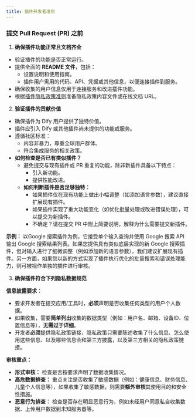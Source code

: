 ```yaml
---
title: 插件开发者准则
---
```



### 提交 Pull Request (PR) 之前

1. **确保插件功能正常且文档齐全**

* 验证插件的功能是否正常运行。
* 提供全面的 **README 文件**，包括：
  * 设置说明和使用指南。
  * 插件用户需用的代码、API、凭据或其他信息，以便连接插件到服务。
* 确保收集的用户信息仅用于连接服务和改进插件功能。
* 根据[插件隐私政策准则](plugin-privacy-protection-guidelines)准备隐私政策内容文件或在线文档 URL。

2. **验证插件的贡献价值**

* 确保插件为 Dify 用户提供了独特价值。
* 插件应引入 Dify 或其他插件尚未提供的功能或服务。
* 遵循社区标准：
  * 内容非暴力，尊重全球用户群体。
  * 符合集成服务的相关政策。
* **如何检查是否已有类似插件？**
  * 避免提交与现有插件或 PR 重复的功能，除非新插件具备以下特点：
    * 引入新功能。
    * 提供性能改进。
  * **如何判断插件是否足够独特：**
    * 如果插件仅在现有功能上做出小幅调整（如添加语言参数），建议直接扩展现有插件。
    * 如果插件实现了重大功能变化（如优化批量处理或改进错误处理），可以提交为新插件。
    * 不确定？请在提交 PR 中附上简要说明，解释为什么需要提交新插件。

**示例：** 以Google 搜索插件为例，它接受单个输入查询并使用 Google 搜索 API 输出 Google 搜索结果列表。如果您提供具有类似底层实现的新 Google 搜索插件，但对输入进行了细微调整（例如添加新的语言参数），我们建议扩展现有插件。另一方面，如果您以新的方式实现了插件执行优化的批量搜索和错误处理能力，则可被视作单独的插件进行审核。

3. **确保插件符合下列隐私数据规范**

**信息披露要求：**

* 要求开发者在提交应用/工具时，**必须**声明是否收集任何类型的用户个人数据。
* 如果收集，需要**简单列出**收集的数据类型（例如：用户名、邮箱、设备ID、位置信息等），**无需过于详细**。
* 开发者**必须**提供隐私政策链接，隐私政策只需要陈述收集了什么信息、怎么使用这些信息、以及哪些信息会和第三方披露，以及第三方相关的隐私政策链接。

**审核重点：**

* **形式审核：** 检查是否按要求声明了数据收集情况。
* **高危数据排查：** 重点关注是否收集了敏感数据（例如：健康信息、财务信息、儿童个人信息等），如果收集了敏感数据，则需要**额外审核**其使用目的和安全性措施。
* **恶意行为排查：** 检查是否存在明显恶意行为，例如未经用户同意私自收集数据、上传用户数据到未知服务器等。
